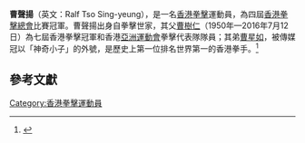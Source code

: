 {{Copy edit|time=2021-12-28T11:03:05+00:00}}
'''曹聲揚'''（英文：Ralf Tso Sing-yeung），是一名[[香港|香港]][[拳擊|拳擊]]運動員，為四屆[[香港拳擊總會|香港拳擊總會]]比賽冠軍。曹聲揚出身自拳擊世家，其父[[曹樹仁|曹樹仁]]（1950年—2016年7月12日）為七屆香港拳擊冠軍和香港[[亞洲運動會|亞洲運動會]]拳擊代表隊隊員；其弟[[曹星如|曹星如]]，被傳媒冠以「神奇小子」的外號，是歷史上第一位排名世界第一的香港拳手。<ref>{{cite news |title=【不敗拳王】曹星如WBO排名世界第1 曹聲揚作為拳擊教練期間，曾安排他的拳手參加香港拳擊總會比賽，沒有照顧好其拳手，至拳手比賽後失救昏迷，送醫院6個月後因腦幹死亡，終年18歲。https://hk.lifestyle.appledaily.com/nextplus/magazine/article/20161222/2_462178_0/打死人黑幕-死者師傅原來係曹星如兄長https://tvb4life.pixnet.net/blog/post/224080631-封面故事-拳總-前主席-爆-拳壇-黑幕-壹周刊-14 |url=http://hk.apple.nextmedia.com/realtime/sports/20170103/56125483 |newspaper=[[蘋果日報_(香港)|蘋果日報]] |location=香港 |date=2017-01-03 |accessdate=2017-05-14 |archive-date=2017-01-03 |archive-url=https://web.archive.org/web/20170103235828/http://hk.apple.nextmedia.com/realtime/sports/20170103/56125483 |dead-url=no }}{{zh-hant}}</ref>

==參考文獻==
{{reflist}}

[[Category:香港拳擊運動員|Category:香港拳擊運動員]]